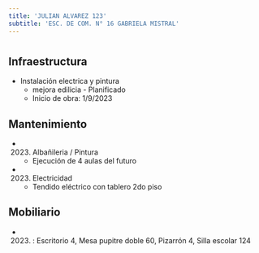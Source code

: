 ```yaml
---
title: 'JULIAN ALVAREZ 123'
subtitle: 'ESC. DE COM. N° 16 GABRIELA MISTRAL'
---
```


#
## Infraestructura

* Instalación electrica y pintura 
    + mejora edilicia - Planificado 
    + Inicio de obra: 1/9/2023 






## Mantenimiento

*  (2023) Albañileria / Pintura 
    + Ejecución de 4 aulas del futuro

*  (2023) Electricidad 
    + Tendido eléctrico con tablero 2do piso





## Mobiliario

*  (2023) : Escritorio 4, Mesa pupitre doble 60, Pizarrón 4, Silla escolar 124 



